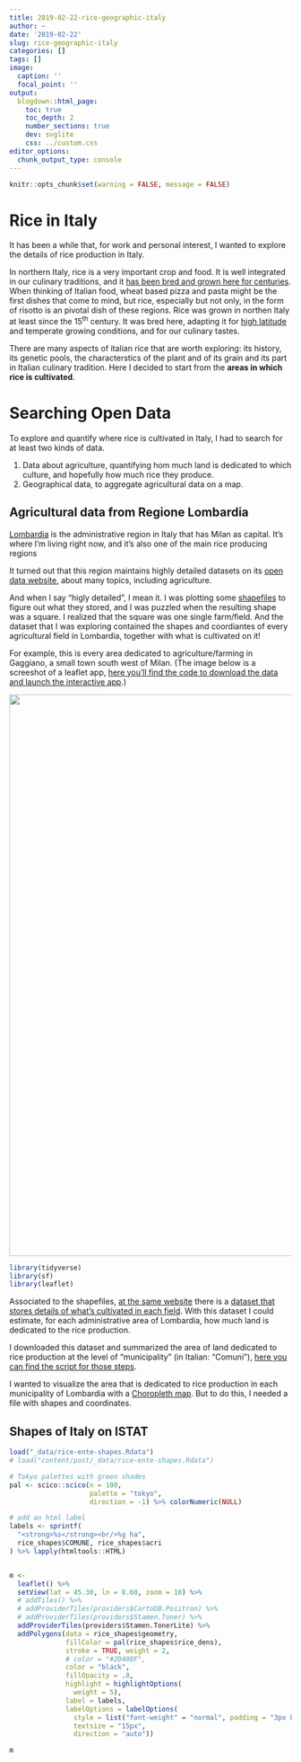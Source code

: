 ```yaml
---
title: 2019-02-22-rice-geographic-italy
author: ~
date: '2019-02-22'
slug: rice-geographic-italy
categories: []
tags: []
image:
  caption: ''
  focal_point: ''
output:
  blogdown::html_page:
    toc: true
    toc_depth: 2
    number_sections: true
    dev: svglite
    css: ../custom.css
editor_options: 
  chunk_output_type: console
---
```


```r
knitr::opts_chunk$set(warning = FALSE, message = FALSE)
```


# Rice in Italy

It has been a while that, for work and personal interest, I wanted to explore the details of rice production in Italy. 

In northern Italy, rice is a very important crop and food.
It is well integrated in our culinary traditions, and it [has been bred and grown here for centuries](https://www.enterisi.it/servizi/Menu/dinamica.aspx?idSezione=17299&idArea=17395&idCat=17304&ID=17304&TipoElemento=categoria).
When thinking of Italian food, wheat based pizza and pasta might be the first dishes that come to mind, but rice, especially but not only, in the form of risotto is an pivotal dish of these regions.
Rice was grown in northen Italy at least since the 15^th^ century. It was bred here, adapting it for [high latitude](https://doi.org/10.1093/jxb/erv004) and temperate growing conditions, and for our culinary tastes.

There are many aspects of italian rice that are worth exploring: its history, its genetic pools, the characterstics of the plant and of its grain and its part in Italian culinary tradition.
Here I decided to start from the **areas in which rice is cultivated**.

# Searching Open Data

To explore and quantify where rice is cultivated in Italy, I had to search for at least two kinds of data.

1. Data about agriculture, quantifying hom much land is dedicated to which culture, and hopefully how much rice they produce.
2. Geographical data, to aggregate  agricultural data on a map.

## Agricultural data from Regione Lombardia

[Lombardia](https://en.wikipedia.org/wiki/Lombardy) is the administrative region in Italy that has Milan as capital. It's where I'm living right now, and it's also one of the main rice producing regions

It turned out that this region maintains highly detailed datasets on its [open data website](https://www.dati.lombardia.it/), about many topics, including agriculture.

And when I say "higly detailed", I mean it. I was plotting some [shapefiles](https://en.wikipedia.org/wiki/Shapefile) to figure out what they stored, and I was puzzled when the resulting shape was a square. I realized that the square was one single farm/field. And the dataset that I was exploring contained the shapes and coordiantes of every agricultural field in Lombardia, together with what is cultivated on it!

For example, this is every area dedicated to agriculture/farming in Gaggiano, a small town south west of Milan. (The image below is a screeshot of a leaflet app, [here you'll find the code to download the data and launch the interactive app](https://github.com/othomantegazza/lorice/blob/master/gaggiano.R).)

</p><img src="../_img/gaggiano.png" width="1000px"><p>

```r
library(tidyverse)
library(sf)
library(leaflet)
```

Associated to the shapefiles, [at the same website](https://www.dati.lombardia.it/) there is a [dataset that stores details of what's cultivated in each field](https://www.dati.lombardia.it/Agricoltura/Particelle-agricole-Provincia-di-Milano-dati-gener/8t7w-8tqw). With this dataset I could estimate, for each administrative area of Lombardia, how much land is dedicated to the rice production. 

I downloaded this dataset and summarized the area of land dedicated to rice production at the level of "municipality" (in Italian: "Comuni"), [here you can find the script for those steps](https://github.com/othomantegazza/lorice).

I wanted to visualize the area that is dedicated to rice production in each municipality of Lombardia with a [Choropleth map](https://en.wikipedia.org/wiki/Choropleth_map). But to do this, I needed a file with shapes and coordinates.

## Shapes of Italy on ISTAT


```r
load("_data/rice-ente-shapes.Rdata")
# load("content/post/_data/rice-ente-shapes.Rdata")
```

```r

# Tokyo palettes with green shades
pal <- scico::scico(n = 100,
                    palette = "tokyo",
                    direction = -1) %>% colorNumeric(NULL)

# add an html label
labels <- sprintf(
  "<strong>%s</strong><br/>%g ha",
  rice_shapes$COMUNE, rice_shapes$acri
) %>% lapply(htmltools::HTML)


m <- 
  leaflet() %>% 
  setView(lat = 45.30, ln = 8.60, zoom = 10) %>% 
  # addTiles() %>%
  # addProviderTiles(providers$CartoDB.Positron) %>%
  # addProviderTiles(providers$Stamen.Toner) %>%
  addProviderTiles(providers$Stamen.TonerLite) %>%
  addPolygons(data = rice_shapes$geometry,
              fillColor = pal(rice_shapes$rice_dens),
              stroke = TRUE, weight = 2,
              # color = "#2D408F",
              color = "black",
              fillOpacity = .8,
              highlight = highlightOptions(
                weight = 5),
              label = labels,
              labelOptions = labelOptions(
                style = list("font-weight" = "normal", padding = "3px 8px"),
                textsize = "15px",
                direction = "auto")) 
```

```r
m
```

